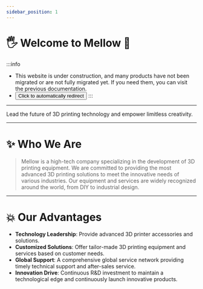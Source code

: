 ```yaml
---
sidebar_position: 1
---
```



# 🖐 Welcome to Mellow 🎉️

:::info
* This website is under construction, and many products have not been migrated or are not fully migrated yet. If you need them, you can visit the previous documentation.
* <Button variant="contained" disableElevation href="https://mellow-old.klipper.cn/#/">Click to automatically redirect</Button>
:::
---

Lead the future of 3D printing technology and empower limitless creativity.

---

# ✨ Who We Are

> Mellow is a high-tech company specializing in the development of 3D printing equipment.
> We are committed to providing the most advanced 3D printing solutions to meet the innovative needs of various industries.
> Our equipment and services are widely recognized around the world, from DIY to industrial design.

---

# 💥 Our Advantages

- **Technology Leadership**: Provide advanced 3D printer accessories and solutions.
- **Customized Solutions**: Offer tailor-made 3D printing equipment and services based on customer needs.
- **Global Support**: A comprehensive global service network providing timely technical support and after-sales service.
- **Innovation Drive**: Continuous R&D investment to maintain a technological edge and continuously launch innovative products.